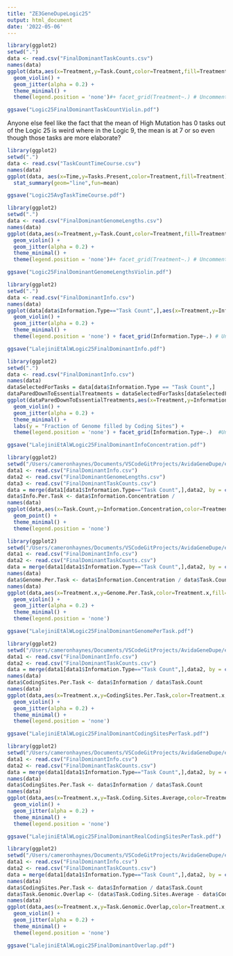 ---
title: "ZE3GeneDupeLogic25"
output: html_document
date: '2022-05-06'
---

```{r}
library(ggplot2)
setwd(".")
data <- read.csv("FinalDominantTaskCounts.csv")
names(data)
ggplot(data,aes(x=Treatment,y=Task.Count,color=Treatment,fill=Treatment)) + #Add color=Replicate with a replicate column to plot each curve seperately 
  geom_violin() +
  geom_jitter(alpha = 0.2) +
  theme_minimal() +
  theme(legend.position = 'none')#+ facet_grid(Treatment~.) # Uncomment to plot faceted by treatment

ggsave("Logic25FinalDominantTaskCountViolin.pdf")

```

Anyone else feel like the fact that the mean of High Mutation has 0 tasks out of the Logic 25 is weird where in the Logic 9, the mean is at 7 or so even though those tasks are more elaborate?


```{r}
library(ggplot2)
setwd(".")
data <- read.csv("TaskCountTimeCourse.csv")
names(data)
ggplot(data, aes(x=Time,y=Tasks.Present,color=Treatment,fill=Treatment)) +
  stat_summary(geom="line",fun=mean)

ggsave("Logic25AvgTaskTimeCourse.pdf")
```

```{r}
library(ggplot2)
setwd(".")
data <- read.csv("FinalDominantGenomeLengths.csv")
names(data)
ggplot(data,aes(x=Treatment,y=Task.Count,color=Treatment,fill=Treatment)) + #Add color=Replicate with a replicate column to plot each curve seperately 
  geom_violin() +
  geom_jitter(alpha = 0.2) +
  theme_minimal() +
  theme(legend.position = 'none')#+ facet_grid(Treatment~.) # Uncomment to plot faceted by treatment

ggsave("Logic25FinalDominantGenomeLengthsViolin.pdf")
```

```{r}
library(ggplot2)
setwd(".")
data <- read.csv("FinalDominantInfo.csv")
names(data)
ggplot(data[data$Information.Type=="Task Count",],aes(x=Treatment,y=Information,color=Treatment,fill=Treatment)) + #Add color=Replicate with a replicate column to plot each curve seperately 
  geom_violin() +
  geom_jitter(alpha = 0.2) +
  theme_minimal() +
  theme(legend.position = 'none') + facet_grid(Information.Type~.) # Uncomment to plot faceted by treatment

ggsave("LalejiniEtAlWLogic25FinalDominantInfo.pdf")
```

```{r}
library(ggplot2)
setwd(".")
data <- read.csv("FinalDominantInfo.csv")
names(data)
dataSelectedForTasks = data[data$Information.Type == "Task Count",]
dataParedDownToEssentialTreatments = dataSelectedForTasks[dataSelectedForTasks$Treatment %in% c("Baseline-Treatment", "Slip-duplicate"),]
ggplot(dataParedDownToEssentialTreatments,aes(x=Treatment,y=Information.Concentration,color=Treatment,fill=Treatment)) + #Add color=Replicate with a replicate column to plot each curve seperately 
  geom_violin() +
  geom_jitter(alpha = 0.2) +
  theme_minimal() +
  labs(y = "Fraction of Genome filled by Coding Sites") +
  theme(legend.position = 'none') + facet_grid(Information.Type~.)  #Uncomment to plot faceted by treatment

ggsave("LalejiniEtAlWLogic25FinalDominantInfoConcentration.pdf")
```

```{r}
library(ggplot2)
setwd("/Users/cameronhaynes/Documents/VSCodeGitProjects/AvidaGeneDupe/experiments/2022-5-5-LalejiniEtAlWLogic25/TidiedData")
data1 <- read.csv("FinalDominantInfo.csv")
data2 <- read.csv("FinalDominantGenomeLengths.csv")
data3 <- read.csv("FinalDominantTaskCounts.csv")
data = merge(data1[data1$Information.Type=="Task Count",],data2, by = c("Replicate.."))
data$Info.Per.Task <- data$Information.Concentration /
names(data)
ggplot(data,aes(x=Task.Count,y=Information.Concentration,color=Treatment.x,fill=Treatment.x)) + #Add color=Replicate with a replicate column to plot each curve seperately 
  geom_point() +
  theme_minimal() +
  theme(legend.position = 'none')
```

```{r}
library(ggplot2)
setwd("/Users/cameronhaynes/Documents/VSCodeGitProjects/AvidaGeneDupe/experiments/2022-5-5-LalejiniEtAlWLogic25/TidiedData")
data1 <- read.csv("FinalDominantInfo.csv")
data2 <- read.csv("FinalDominantTaskCounts.csv")
data = merge(data1[data1$Information.Type=="Task Count",],data2, by = c("Replicate.."))
names(data)
data$Genome.Per.Task <- data$Information.Concentration / data$Task.Count
names(data)
ggplot(data,aes(x=Treatment.x,y=Genome.Per.Task,color=Treatment.x,fill=Treatment.x)) + #Add color=Replicate with a replicate column to plot each curve seperately 
  geom_violin() +
  geom_jitter(alpha = 0.2) +
  theme_minimal() +
  theme(legend.position = 'none')

ggsave("LalejiniEtAlWLogic25FinalDominantGenomePerTask.pdf")
```

```{r}
library(ggplot2)
setwd("/Users/cameronhaynes/Documents/VSCodeGitProjects/AvidaGeneDupe/experiments/2022-5-5-LalejiniEtAlWLogic25/TidiedData")
data1 <- read.csv("FinalDominantInfo.csv")
data2 <- read.csv("FinalDominantTaskCounts.csv")
data = merge(data1[data1$Information.Type=="Task Count",],data2, by = c("Replicate.."))
names(data)
data$CodingSites.Per.Task <- data$Information / data$Task.Count
names(data)
ggplot(data,aes(x=Treatment.x,y=CodingSites.Per.Task,color=Treatment.x,fill=Treatment.x)) + #Add color=Replicate with a replicate column to plot each curve seperately 
  geom_violin() +
  geom_jitter(alpha = 0.2) +
  theme_minimal() +
  theme(legend.position = 'none')

ggsave("LalejiniEtAlWLogic25FinalDominantCodingSitesPerTask.pdf")

```

```{r}
library(ggplot2)
setwd("/Users/cameronhaynes/Documents/VSCodeGitProjects/AvidaGeneDupe/experiments/2022-5-5-LalejiniEtAlWLogic25/TidiedData")
data1 <- read.csv("FinalDominantInfo.csv")
data2 <- read.csv("FinalDominantTaskCounts.csv")
data = merge(data1[data1$Information.Type=="Task Count",],data2, by = c("Replicate.."))
names(data)
data$CodingSites.Per.Task <- data$Information / data$Task.Count
names(data)
ggplot(data,aes(x=Treatment.x,y=Task.Coding.Sites.Average,color=Treatment.x,fill=Treatment.x)) + #Add color=Replicate with a replicate column to plot each curve seperately 
  geom_violin() +
  geom_jitter(alpha = 0.2) +
  theme_minimal() +
  theme(legend.position = 'none')

ggsave("LalejiniEtAlWLogic25FinalDominantRealCodingSitesPerTask.pdf")
```

```{r}
library(ggplot2)
setwd("/Users/cameronhaynes/Documents/VSCodeGitProjects/AvidaGeneDupe/experiments/2022-5-5-LalejiniEtAlWLogic25/TidiedData")
data1 <- read.csv("FinalDominantInfo.csv")
data2 <- read.csv("FinalDominantTaskCounts.csv")
data = merge(data1[data1$Information.Type=="Task Count",],data2, by = c("Replicate.."))
names(data)
data$CodingSites.Per.Task <- data$Information / data$Task.Count
data$Task.Genomic.Overlap <- (data$Task.Coding.Sites.Average - data$CodingSites.Per.Task)/data$Length
names(data)
ggplot(data,aes(x=Treatment.x,y=Task.Genomic.Overlap,color=Treatment.x,fill=Treatment.x)) + #Add color=Replicate with a replicate column to plot each curve seperately 
  geom_violin() +
  geom_jitter(alpha = 0.2) +
  theme_minimal() +
  theme(legend.position = 'none')

ggsave("LalejiniEtAlWLogic25FinalDominantOverlap.pdf")
```
